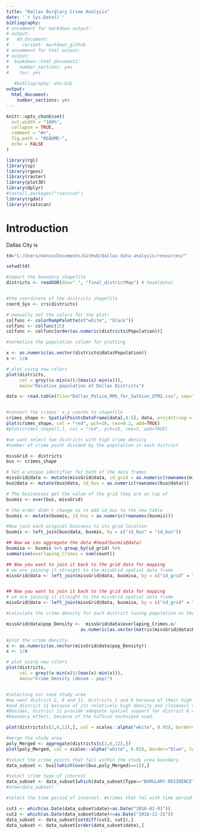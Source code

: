 ```yaml
---
title: "Dallas Burglary Crime Analysis"
date: '`r Sys.Date()`'
bibliography: 
# uncomment for markdown output:
# output:
#   md_document:
#     variant: markdown_github
# uncomment for html output:
# output:
#  bookdown::html_document2:
#    number_sections: yes
#    toc: yes
   
   #bibliography: who.bib
output:
  html_document:
    number_sections: yes
---
```


<!-- Note: this is where I'm adding the write-up for now for maximum visibility.
Can go elsewhere, e.g. as a vignette before this is open sourced. -->

```r
knitr::opts_chunk$set(
  out.width = "100%",
  collapse = TRUE,
  comment = "#>",
  fig.path = "README-",
  echo = FALSE
)
```


```r
library(rgl)
library(sp)
library(rgeos)
library(raster)
library(plot3D)
library(dplyr)
#install.packages("rsatscan")
library(rgdal)
library(rsatscan)
```

# Introduction

Dallas City is 

```r
td="C:/Users/monsu/Documents/GitHub/Dallas-data-analysis/resources/"

setwd(td)

#import the boundary shapefile
districts <- readOGR(dsn=".", "final_districtMap") # head(data)


#the coordinate of the districts shapefile
coord_Sys <- crs(districts)

# manually set the colors for the plot!
colfunc <- colorRampPalette(c("white", "black"))
colfunc <- colfunc(15)
colfunc <- colfunc[order(as.numeric(districts$Population))]

#normalise the population column for plotting

x <- as.numeric(as.vector(districts@data$Population))
x <- 1/x

# plot using new colors
plot(districts, 
     col = grey((x-min(x))/(max(x)-min(x))),
     main="Relative population of Dallas Districts")

data <- read.table(file="Dallas_Police_RMS_for_SatScan_UTM2.csv", sep=",", head=TRUE)


#convert the crimes' x,y coords to shapefile
crimes_shape <- SpatialPointsDataFrame(data[,4:5], data, proj4string = coord_Sys)  #X_shape@data
plot(crimes_shape, col = "red", pch=16, cex=0.2, add=TRUE)
#plot(crimes_shape[1,], col = "red", pch=16, cex=3, add=TRUE)

#we want select two districts with high crime density
#number of crime point divided by the population in each district

missGrid <- districts
bus <- crimes_shape

# Set a unique identifier for both of the data frames
missGrid@data <- mutate(missGrid@data, id_grid = as.numeric(rownames(missGrid@data)))
bus@data <- mutate(bus@data, id_bus = as.numeric(rownames(bus@data)))

# The businesses get the value of the grid they are on top of
busmis <- over(bus, missGrid)

# the order didn't change so re add id_bus to the new table
busmis <- mutate(busmis, id_bus = as.numeric(rownames(busmis)))

#Now join each original business to its grid location
busmis <- left_join(bus@data, busmis, by = c("id_bus" = "id_bus"))

## Now we can aggregate the data #head(busmis@data)
busmisa <- busmis %>% group_by(id_grid) %>%
summarise(overlaping_Crimes = sum(count))

## Now you want to join it back to the grid data for mapping
# we are joining it straight to the missGrid spatial data frame
missGrid@data <- left_join(missGrid@data, busmisa, by = c("id_grid" = "id_grid"))


## Now you want to join it back to the grid data for mapping
# we are joining it straight to the missGrid spatial data frame
missGrid@data <- left_join(missGrid@data, busmisa, by = c("id_grid" = "id_grid"))

#calculate the crime density for each district (using population as the denominator)

missGrid@data$pop_Density <-  missGrid@data$overlaping_Crimes.x/
							as.numeric(as.vector(matrix(missGrid@data$Population,length(missGrid),)))

#plot the crime density.
x <- as.numeric(as.vector(missGrid@data$pop_Density))
x <- 1/x

# plot using new colors
plot(districts, 
     col = grey((x-min(x))/(max(x)-min(x))),
     main="Crime Density (denom.: pop)")


#selecting our case study area
#we want district 2, 6 and 11. Districts 2 and 6 because of their high crime density,
#and district 11 because of its relatively high density and closeness to 2 and 6.
#Besides, district 11 provide adequate spatial support for district 6 which might be prone
#boundary effect, because of the SaTScan technique used.

plot(districts[c(2,6,12),], col = scales::alpha("white", 0.05), border="red", lwd=3, add=TRUE)

#merge the study area
poly_Merged <- aggregate(districts[c(2,6,12),])
plot(poly_Merged, col = scales::alpha("white", 0.05), border="blue", lwd=3, add=TRUE)

#select the crime_points that fall within the study area boundary.
data_subset <- bus[(which(over(bus,poly_Merged)==1)),]

#select crime type of interest
data_subset <- data_subset[which(data_subset$Type=="BURGLARY-RESIDENCE"),]  #head(data_subset)
#nrow(data_subset)

#select the time period of interest. #crimes that fal with time period "2016-01-01" & "2016-12-31" 

cut1 <- which(as.Date(data_subset$date)<as.Date("2016-01-01"))    
cut2 <- which(as.Date(data_subset$date)<=as.Date("2016-12-31"))   
data_subset <- data_subset[setdiff(cut2, cut1),]
data_subset <- data_subset[order(data_subset$date),]




```



